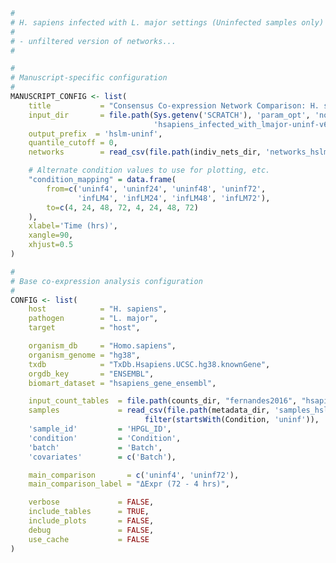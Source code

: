 ```r
#
# H. sapiens infected with L. major settings (Uninfected samples only)
#
# - unfiltered version of networks...
#

#
# Manuscript-specific configuration
#
MANUSCRIPT_CONFIG <- list(
    title           = "Consensus Co-expression Network Comparison: H. sapiens infected with L. major (Uninfected Samples)", 
    input_dir       = file.path(Sys.getenv('SCRATCH'), 'param_opt', 'normal',
                                'hsapiens_infected_with_lmajor-uninf-v6.1'),
    output_prefix  = 'hslm-uninf',
    quantile_cutoff = 0,
    networks        = read_csv(file.path(indiv_nets_dir, 'networks_hslm-uninf.csv')),

    # Alternate condition values to use for plotting, etc.
    "condition_mapping" = data.frame(
        from=c('uninf4', 'uninf24', 'uninf48', 'uninf72', 
               'infLM4', 'infLM24', 'infLM48', 'infLM72'),
        to=c(4, 24, 48, 72, 4, 24, 48, 72)
    ),
    xlabel='Time (hrs)',
    xangle=90,
    xhjust=0.5
)

#
# Base co-expression analysis configuration
#
CONFIG <- list(
    host            = "H. sapiens",
    pathogen        = "L. major",
    target          = "host",

    organism_db     = "Homo.sapiens",
    organism_genome = "hg38",
    txdb            = "TxDb.Hsapiens.UCSC.hg38.knownGene",
    orgdb_key       = "ENSEMBL",
    biomart_dataset = "hsapiens_gene_ensembl",

    input_count_tables  = file.path(counts_dir, "fernandes2016", "hsapiens", "*.count"),
    samples             = read_csv(file.path(metadata_dir, 'samples_hslm.csv')) %>%
                              filter(startsWith(Condition, 'uninf')),
    'sample_id'         = 'HPGL_ID',
    'condition'         = 'Condition',
    'batch'             = 'Batch',
    'covariates'        = c('Batch'),

    main_comparison       = c('uninf4', 'uninf72'),
    main_comparison_label = "ΔExpr (72 - 4 hrs)",

    verbose             = FALSE,
    include_tables      = TRUE,
    include_plots       = FALSE,
    debug               = FALSE,
    use_cache           = FALSE
)
```
